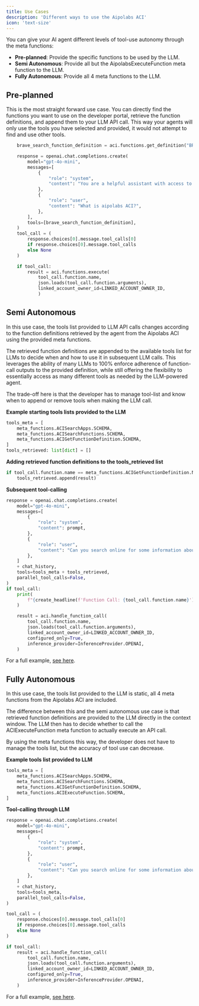 ```yaml
---
title: Use Cases
description: 'Different ways to use the Aipolabs ACI'
icon: 'text-size'
---
```


You can give your AI agent different levels of tool-use autonomy through the meta functions:

- **Pre-planned**: Provide the specific functions to be used by the LLM.
- **Semi Autonomous**: Provide all but the AipolabsExecuteFunction meta function to the LLM.
- **Fully Autonomous**: Provide all 4 meta functions to the LLM.

## Pre-planned

This is the most straight forward use case. You can directly find the functions you want to use on the developer portal, retrieve the function definitions, and append them to your LLM API call. This way your agents will only use the tools you have selected and provided, it would not attempt to find and use other tools.
```python
    brave_search_function_definition = aci.functions.get_definition("BRAVE_SEARCH__WEB_SEARCH")

    response = openai.chat.completions.create(
        model="gpt-4o-mini",
        messages=[
            {
                "role": "system",
                "content": "You are a helpful assistant with access to a variety of tools.",
            },
            {
                "role": "user",
                "content": "What is aipolabs ACI?",
            },
        ],
        tools=[brave_search_function_definition],
    )
    tool_call = (
        response.choices[0].message.tool_calls[0]
        if response.choices[0].message.tool_calls
        else None
    )

    if tool_call:
        result = aci.functions.execute(
            tool_call.function.name,
            json.loads(tool_call.function.arguments),
            linked_account_owner_id=LINKED_ACCOUNT_OWNER_ID,
            )
```

## Semi Autonomous

In this use case, the tools list provided to LLM API calls changes according to the function definitions retrieved by the agent from the Aipolabs ACI using the provided meta functions.

The retrieved function definitions are appended to the available tools list for LLMs to decide when and how to use it in subsequent LLM calls. This leverages the ability of many LLMs to 100% enforce adherence of function-call outputs to the provided definition, while still offering the flexibility to essentially access as many different tools as needed by the LLM-powered agent.

The trade-off here is that the developer has to manage tool-list and know when to append or remove tools when making the LLM call.

**Example starting tools lists provided to the LLM**
```python
tools_meta = [
    meta_functions.ACISearchApps.SCHEMA,
    meta_functions.ACISearchFunctions.SCHEMA,
    meta_functions.ACIGetFunctionDefinition.SCHEMA,
]
tools_retrieved: list[dict] = []
```

**Adding retrieved function definitions to the tools_retrieved list**
```python
if tool_call.function.name == meta_functions.ACIGetFunctionDefinition.NAME:
    tools_retrieved.append(result)
```

**Subsequent tool-calling**
```python
response = openai.chat.completions.create(
    model="gpt-4o-mini",
    messages=[
        {
            "role": "system",
            "content": prompt,
        },
        {
            "role": "user",
            "content": "Can you search online for some information about aipolabs ACI? Use whichever search tool you find most suitable for the task via the ACI meta functions.",
        },
    ]
    + chat_history,
    tools=tools_meta + tools_retrieved,
    parallel_tool_calls=False,
)
if tool_call:
    print(
        f"{create_headline(f'Function Call: {tool_call.function.name}')} \n arguments: {tool_call.function.arguments}"
    )

    result = aci.handle_function_call(
        tool_call.function.name,
        json.loads(tool_call.function.arguments),
        linked_account_owner_id=LINKED_ACCOUNT_OWNER_ID,
        configured_only=True,
        inference_provider=InferenceProvider.OPENAI,
    )
```

For a full example, [see here](https://github.com/aipotheosis-labs/aipolabs-python/blob/main/examples/agent_with_dynamic_function_discovery_and_dynamic_tools.py).

## Fully Autonomous

In this use case, the tools list provided to the LLM is static, all 4 meta functions from the Aipolabs ACI are included.

The difference between this and the semi autonomous use case is that retrieved function definitions are provided to the LLM directly in the context window. The LLM then has to decide whether to call the ACIExecuteFunction meta function to actually execute an API call.

By using the meta functions this way, the developer does not have to manage the tools list, but the accuracy of tool use can decrease.

**Example tools list provided to LLM**
```python
tools_meta = [
    meta_functions.ACISearchApps.SCHEMA,
    meta_functions.ACISearchFunctions.SCHEMA,
    meta_functions.ACIGetFunctionDefinition.SCHEMA,
    meta_functions.ACIExecuteFunction.SCHEMA,
]
```

**Tool-calling through LLM**
```python
response = openai.chat.completions.create(
    model="gpt-4o-mini",
    messages=[
        {
            "role": "system",
            "content": prompt,
        },
        {
            "role": "user",
            "content": "Can you search online for some information about aipolabs ACI? Use whichever search tool you find most suitable for the task via the ACI meta functions.",
        },
    ]
    + chat_history,
    tools=tools_meta,
    parallel_tool_calls=False,
)

tool_call = (
    response.choices[0].message.tool_calls[0]
    if response.choices[0].message.tool_calls
    else None
)

if tool_call:
    result = aci.handle_function_call(
        tool_call.function.name,
        json.loads(tool_call.function.arguments),
        linked_account_owner_id=LINKED_ACCOUNT_OWNER_ID,
        configured_only=True,
        inference_provider=InferenceProvider.OPENAI,
    )
```

For a full example, [see here](https://github.com/aipotheosis-labs/aipolabs-python/blob/main/examples/agent_with_dynamic_function_discovery_and_fixed_tools.py).